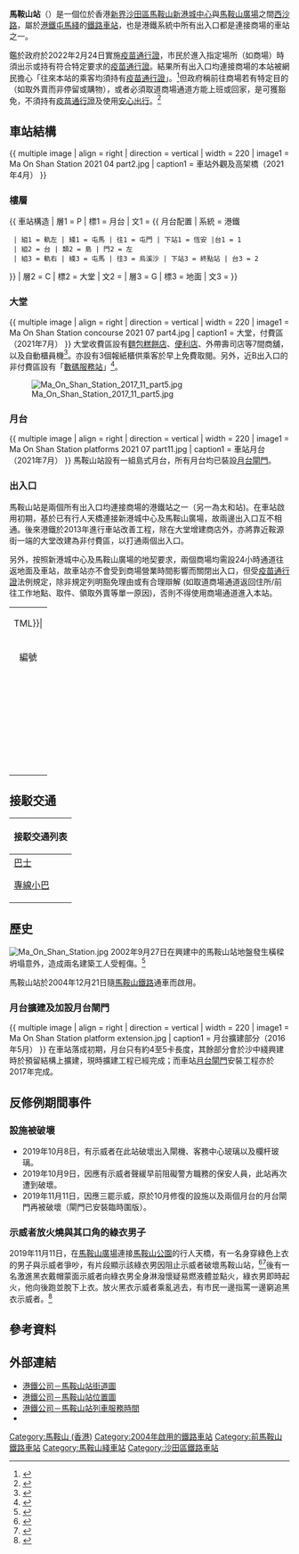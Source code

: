 {{refimprove|time=2018-09-08T08:05:27+00:00}}
{{NoteTA
|G1=Railway
|G2=Transport
|G3=Unit
|1=zh-hant:綫;zh-hans:线
|2=月台
|3=恒生
}}
{{Otheruses|subject=港鐵屯馬綫車站|other=位於[[安徽省|安徽省]][[马鞍山市|马鞍山市]]的同名鐵路車站|马鞍山站 (安徽)}}
{{Distinguish|馬安山站}}
{{Infobox station
|name = 馬鞍山
|eng_name = Ma On Shan
|livery = #E0B0FF
|namecolour = black
|linecolour = {{屯馬綫顏色}}
|image = Ma On Shan Station platforms 2021 07 part1.jpg
|caption = 馬鞍山站月台（2021年7月）
|borough = {{HKG}}[[新界|新界]][[沙田區|沙田區]]
|address = [[馬鞍山_(香港市鎮)|馬鞍山]][[西沙路|西沙路]][[新港城|新港城]]及[[海栢花園|海栢花園]]之間
|coordinates = {{Coord|22|25|29.64|N|114|13|55.20|E|display=it|type:railwaystation}}
|elevation = 
|operator = [[香港鐵路有限公司|香港鐵路有限公司]]
|lines = {{港鐵路線標誌|TML|S}}
|distance = 
|platform = 1組[[島式月台|島式月台]]
|tracks = 2條
|connections = [[香港巴士|巴士]]、[[香港小巴|小巴]]
|structure = 架空車站
|hall = 
|depth = 
|levels = 2層<ref name="structure">{{cite news|url=http://www.mtr.com.hk/archive/ch/services/layouts/mos.pdf|title=馬鞍山站位置圖|publisher=[[港鐵公司|港鐵公司]]|accessdate=2020-02-18|archive-date=2020-09-26|archive-url=https://web.archive.org/web/20200926012537/http://www.mtr.com.hk/archive/ch/services/layouts/mos.pdf|dead-url=no}}</ref>
|interchange = 
|exit=2個<ref name="structure"/>
|lift=1部<ref name="structure"/>
|escalator=2條<ref name="structure"/>
|architectural_style = 
|colour = {{colorbox|#E0B0FF}} 藕合色
|status = 使用中
|code = MOS
|built = 
|opened = 2004年12月21日
|opening =
|closed = 
|rebuilt = 
|former = 
|passengers = 
|station_hours = 05:31-01:32
|first = 往{{港鐵起訖站|TML|L}}：05:41<br />往{{港鐵起訖站|TML|R}}：05:56
|last = 往{{港鐵起訖站|TML|L}}：23:57<br />往{{站|紅磡}}：00:17<br />往{{站|大圍}}：00:42<br />往{{港鐵起訖站|TML|R}}：01:22
|adjacent = {{Adjacent stations|system=港鐵|line=屯馬|left=恆安|right=烏溪沙}}
|other_services = 
|route_map = {{routemap | inline = yes | legend = track | map =
RP2!~lhvSTR(l)!~MFADEg\hvSTR!~vNULfg!~MFADEg\RP2!~lhvSTR(r)!~MFADEg~~{{rmri|u}} {{stl|港鐵|烏溪沙}}
vRP2-!~hv-SHI1+l\hcSHI1c4\hcSHI1c1\v-RP2!~hvSHI1+r-
vRP2-!~v-STR!~lhvSTR(m)\dBS!~d*2__align=r\v-RP2!~vSTR-!~lhvSTR(m)
vRP2-!~v-STR!~lhvSTR(m)\dBS!~d*1__align=l\v-RP2!~vSTR-!~lhvSTR(m)
vRP2-!~hv-SHI1l\hcSHI1c3\hcSHI1c2\v-RP2!~hvSHI1r-
RP2!~lhvSTR(l)!~MFADEf\hvSTR!~vNULfg!~MFADEf\RP2!~lhvSTR(r)!~MFADEf~~{{rmri|d}} {{stl|港鐵|恆安}}
}}
}}
'''馬鞍山站'''（{{lang-en|Ma On Shan Station}}）是一個位於香港[[新界|新界]][[沙田區|沙田區]][[馬鞍山_(香港市鎮)|馬鞍山]][[新港城中心|新港城中心]]與[[馬鞍山廣場|馬鞍山廣場]]之間[[西沙路|西沙路]]，屬於[[港鐵|港鐵]][[屯馬綫|屯馬綫]]的[[鐵路車站|鐵路車站]]，也是港鐵系統中所有出入口都是連接商場的車站之一。

鑑於政府於2022年2月24日實施[[疫苗通行證|疫苗通行證]]，市民於進入指定場所（如商場）時須出示或持有符合特定要求的[[疫苗通行證|疫苗通行證]]。結果所有出入口均連接商場的本站被網民擔心「往來本站的乘客均須持有[[疫苗通行證|疫苗通行證]]」。<ref>{{cite news |title=疫苗通行證擴至商場 「唔打針返唔到屋企」震撼網民：馬鞍山人準備賣樓喇！ |url=https://www.edigest.hk/%e6%a8%93%e5%b8%82/%e7%96%ab%e8%8b%97%e9%80%9a%e8%a1%8c%e8%ad%89-%e5%95%86%e5%a0%b4-%e7%b6%b2%e6%b0%91-%e9%a6%ac%e9%9e%8d%e5%b1%b1%e4%ba%ba-%e8%b3%a3%e6%a8%93-338208/4/ |accessdate=2022-05-09 |work=經濟一週 |date=2022-02-08}}</ref>但政府稱前往商場若有特定目的（如取外賣而非停留或購物），或者必須取道商場通道方能上班或回家，是可獲豁免，不須持有[[疫苗通行證|疫苗通行證]]及使用[[安心出行|安心出行]]。<ref>{{cite news |title=街市檔料推疫苗證生意跌三成 益街邊檔 |url=https://life.mingpao.com/general/article?issue=20220209&nodeid=1644343613101 |accessdate=2022-05-09 |work=明報 |date=2022-02-09}}</ref>

==車站結構==
{{ multiple image | align = right | direction = vertical | width = 220
| image1 = Ma On Shan Station 2021 04 part2.jpg | caption1 = 車站外觀及高架橋（2021年4月）
}}

===樓層===
{{ 車站構造
| 層1 = P | 標1 = 月台 | 文1 = {{ 月台配置 | 系統 = 港鐵
  | 組1 = 軌左 | 綫1 = 屯馬 | 往1 = 屯門 | 下站1 = 恆安 |台1 = 1
  | 組2 = 台 | 類2 = 島 | 門2 = 左
  | 組3 = 軌右 | 綫3 = 屯馬 | 往3 = 烏溪沙 | 下站3 = 終點站 | 台3 = 2
}}
| 層2 = C | 標2 = 大堂 | 文2 = {{spml|出入口|客務中心|商店|自助服務|會員服務站|洗手間}}
| 層3 = G | 標3 = 地面 | 文3 = {{spml|停車場{{small|（非開放地區，只供送貨到車站之車輛使用）}}}}
}}

===大堂===
{{ multiple image | align = right | direction = vertical | width = 220
| image1 = Ma On Shan Station concourse 2021 07 part4.jpg | caption1 = 大堂，付費區（2021年7月）
}}
大堂收費區設有[[麵包糕餅店|麵包糕餅店]]、[[便利商店|便利店]]、外帶壽司店等7間商舖，以及自動櫃員機<ref name="shops">{{cite web|url=http://www.mtr.com.hk/ch/customer/shops/shop_search.php#searchResult|title=車站商店搜尋－馬鞍山站|website=[[港鐵|港鐵]]|publisher=[[港鐵公司|港鐵公司]]|accessdate=2020年2月29日|language=zh-Hant|archive-date=2020年2月21日|archive-url=https://web.archive.org/web/20200221195453/http://www.mtr.com.hk/ch/customer/shops/shop_search.php#searchResult|dead-url=no}}</ref>。亦設有3個報紙櫃供乘客於早上免費取閱。另外，近B出入口的非付費區設有「[[數碼服務站|數碼服務站]]」<ref>{{cite web|title=服務及設施－「數碼服務站」|url=https://www.mtr.com.hk/ch/customer/services/digital-service-kiosk.html|work=港鐵網頁|publisher=港鐵公司|accessdate=2022年1月19日|language=zh-hant|archive-date=2022年2月11日|archive-url=https://web.archive.org/web/20220211234727/https://www.mtr.com.hk/ch/customer/services/digital-service-kiosk.html|dead-url=no}}</ref>。

[[File:Ma_On_Shan_Station_2017_11_part5.jpg|thumb]]

===月台===
{{ multiple image | align = right | direction = vertical | width = 220
| image1 = Ma On Shan Station platforms 2021 07 part11.jpg | caption1 = 車站月台（2021年7月）
}}
馬鞍山站設有一組島式月台，所有月台均已裝設[[月台閘門|月台閘門]]。

===出入口===
馬鞍山站是兩個所有出入口均連接商場的港鐵站之一（另一為太和站)。在車站啟用初期，基於已有行人天橋連接新港城中心及馬鞍山廣場，故兩邊出入口互不相通。後來港鐵於2013年進行車站改善工程，除在大堂增建商店外，亦將靠近鞍源街一端的大堂改建為非付費區，以打通兩個出入口。

另外，按照新港城中心及馬鞍山廣場的地契要求，兩個商場均需設24小時通道往返地面及車站，故車站亦不會受到商場營業時間影響而關閉出入口，但受[[疫苗通行證|疫苗通行證]]法例規定，除非規定列明豁免理由或有合理辯解 (如取道商場通道返回住所/前往工作地點、取件、領取外賣等單一原因)，否則不得使用商場通道進入本站。

{| class="wikitable"
| colspan="4" align="center" bgcolor={{港鐵顏色|TML}}|
|-
! 編號 !! 指示 !! 建議前往的目的地 !! 圖片
|-
| {{港鐵出口|A|1|附=同}} <br>|| rowspan="2" | [[馬鞍山廣場|馬鞍山廣場]] || rowspan=2 | 馬鞍山廣場、[[海栢花園|海栢花園]]、[[福安花園|福安花園]]、[[海澄軒|海澄軒]]、[[馬鞍山中心|馬鞍山中心]]、[[馬鞍山公園_(香港)|馬鞍山公園]]、迎濤灣、[[馬鞍山公共圖書館|馬鞍山公共圖書館]]、[[馬鞍山體育館|馬鞍山體育館]]、[[馬鞍山游泳池|馬鞍山游泳池]]、保良局雨川小學、[[海濤居|海濤居]]、雅濤居、[[雅典居|雅典居]]、[[海典居|海典居]]、[[烏溪沙青年新村|烏溪沙青年新村]] || [[File:Ma_On_Shan_Station_Exit_A1_2021_07_part1.jpg|150px]]
|-
| {{港鐵出口|A|2|附=同}}<br> || [[File:Ma_On_Shan_Station_Exit_A2_2021_07_part2.jpg|150px]]
|-
| {{港鐵出口|B|附=同}} <br>|| [[新港城中心|新港城中心]] || 新港城中心、[[富輝花園|富輝花園]]、[[香港中國婦女會馮堯敬紀念中學|香港中國婦女會馮堯敬紀念中學]]、[[香港專業進修學校|香港專業進修學校]]、[[錦禧苑|錦禧苑]]、[[錦英苑|錦英苑]]、馬鞍山健康中心、[[馬鞍山聖若瑟中學|馬鞍山聖若瑟中學]]、[[雅景臺|雅景臺]]、[[保良局莊啟程小學|保良局莊啟程小學]]、[[富寶花園|富寶花園]]、薈晴、薈朗、[[東華三院黃鳳翎中學|東華三院黃鳳翎中學]]、[[仁濟醫院董之英紀念中學|仁濟醫院董之英紀念中學]]、[[曾璧山中學|曾璧山(崇蘭)中學]] || [[File:Ma_On_Shan_Station_Exit_B_2021_07_part3.jpg|150px]]
|-
| bgcolor="#EEEEEE" colspan=4 | {{港鐵出口|註=同}}
|}

==接駁交通==
{| class="mw-collapsible mw-collapsed wikitable" style="margin: 0 auto; width: auto;" 
! 接駁交通列表
|-
|
;[[香港巴士|巴士]]
{{九龍新界巴士簡單列表|40X|85M|85X|86C|86K|86S|87D|87K|89D|89P|89S|99|274|274P|286C|286M|287D|X89D}}
{{過海隧道巴士簡單列表|680|680A|680P|680X|681|682|682A|682P|980X}}{{大嶼山巴士簡單列表|A41P|NA40}}
;[[香港小巴|專線小巴]]
{{新界專線小巴簡單列表|26|803|807A|807C|807K|808|810}}
|}

==歷史==
[[File:Ma_On_Shan_Station.jpg|thumb]]
2002年9月27日在興建中的馬鞍山站地盤發生橫樑坍塌意外，造成兩名建築工人受輕傷。<ref>{{Cite web|title=月內第二宗　疑工序出錯　馬鐵塌高架橋四工人險死|url=https://hk.appledaily.com/local/20020928/DS5WSY67S4RECMU4MB7REI7O4E/|access-date=2022-02-22|date=2002-09-28|publisher=蘋果日報|archive-url=https://web.archive.org/web/20210621164209/https://hk.appledaily.com/local/20020928/DS5WSY67S4RECMU4MB7REI7O4E/|archive-date=2021-06-21}}</ref>

馬鞍山站於2004年12月21日隨[[馬鞍山鐵路|馬鞍山鐵路]]通車而啟用。

===月台擴建及加設月台閘門===
{{ multiple image | align = right | direction = vertical | width = 220
| image1 = Ma On Shan Station platform extension.jpg | caption1 = 月台擴建部分（2016年5月）
}}
在車站落成初期，月台只有約4至5卡長度，其餘部分會於沙中綫興建時於預留結構上擴建，現時擴建工程已經完成；而車站[[月台閘門|月台閘門]]安裝工程亦於2017年完成。

==反修例期間事件==
===設施被破壞===
*2019年10月8日，有示威者在此站破壞出入閘機、客務中心玻璃以及欄杆玻璃。
*2019年10月9日，因應有示威者聲緩早前阻礙警方職務的保安人員，此站再次遭到破壞。
*2019年11月11日，因應三罷示威，原於10月修復的設施以及兩個月台的月台閘門再被破壞（閘門已安裝臨時圍版）。

===示威者放火燒與其口角的綠衣男子===
{{main|馬鞍山燒人事件}}
2019年11月11日，在[[馬鞍山廣場|馬鞍山廣場]]連接[[馬鞍山公園_(香港)|馬鞍山公園]]的行人天橋，有一名身穿綠色上衣的男子與示威者爭吵，有片段顯示該綠衣男因阻止示威者破壞馬鞍山站，<ref>{{cite web|title=馬鞍山男子與人口角後遭縱火 情況危殆|url=https://www.metrodaily.hk/metro_news/馬鞍山男子與人口角後遭縱火-情況危殆/|work=[[都市日报|都市日报]]|archive-url=https://web.archive.org/web/20200622025235/https://www.metrodaily.hk/%E9%A6%AC%E9%9E%8D%E5%B1%B1%E7%94%B7%E5%AD%90%E8%88%87%E4%BA%BA%E5%8F%A3%E8%A7%92%E5%BE%8C%E9%81%AD%E7%B8%B1%E7%81%AB-%E6%83%85%E6%B3%81%E5%8D%B1%E6%AE%86|archive-date=2020-06-22}}</ref><ref>{{cite web|title=【冷血燒人】馬鞍山被縱火男子被火燒前影片曝光、燒傷前曾於馬鞍山站阻暴徒破壞、疑因此被暴徒報復|url=https://www.youtube.com/watch?v=UeroUEMDbmM|work=Speakout 港人講地|access-date=2019-11-15|archive-date=2020-11-30|archive-url=https://web.archive.org/web/20201130103646/https://www.youtube.com/watch?v=UeroUEMDbmM|dead-url=no}}</ref>後有一名激進黑衣戴帽蒙面示威者向綠衣男全身淋潑懷疑易燃液體並點火，綠衣男即時起火，他向後跑並脫下上衣。放火黑衣示威者乘亂逃去，有市民一邊指罵一邊窮追黑衣示威者。<ref>{{cite web |author1=被點火後，有民眾叫好 |title=(足本)男子疑因政見問題被圍堵 遭淋易燃液點火成火人(2019-11-11) |url=https://www.youtube.com/watch?v=24uhVYrE1ho |work=on.cc[[東網|東網]] |access-date=2019-11-15 |archive-date=2020-10-05 |archive-url=https://web.archive.org/web/20201005110502/https://www.youtube.com/watch?v=24uhVYrE1ho |dead-url=no }}</ref>

==參考資料==
{{reflist|30em}}

==外部連結==
{{Commonscat|Ma On Shan Station|馬鞍山站（香港）}}
* [http://www.mtr.com.hk/archive/ch/services/maps/mos.pdf 港鐵公司－馬鞍山站街道圖] {{Wayback|url=http://www.mtr.com.hk/archive/ch/services/maps/mos.pdf |date=20200926005438 }}
* [http://www.mtr.com.hk/archive/ch/services/layouts/mos.pdf 港鐵公司－馬鞍山站位置圖] {{Wayback|url=http://www.mtr.com.hk/archive/ch/services/layouts/mos.pdf |date=20200926012537 }}
* [http://www.mtr.com.hk/ch/customer/services/service_hours_search.php?query_type=search&station=102 港鐵公司－馬鞍山站列車服務時間] {{Wayback|url=http://www.mtr.com.hk/ch/customer/services/service_hours_search.php?query_type=search&station=102 |date=20200711101636 }}
*{{Wikia|hkrail|香港鐵路大典|馬鞍山站}} 

{{屯馬綫}}
{{港鐵車站|MTR}}

[[Category:馬鞍山_(香港)|Category:馬鞍山 (香港)]]
[[Category:2004年啟用的鐵路車站|Category:2004年啟用的鐵路車站]]
[[Category:前馬鞍山鐵路車站|Category:前馬鞍山鐵路車站]]
[[Category:馬鞍山綫車站|Category:馬鞍山綫車站]]
[[Category:沙田區鐵路車站|Category:沙田區鐵路車站]]